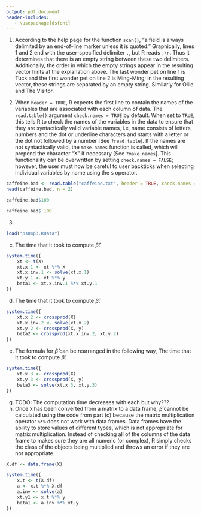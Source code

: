 ```yaml
---
output: pdf_document
header-includes:
   - \usepackage{dsfont}
---
```

\begin{flushright}
Jennifer Chu, Samnang Tep, Ryan Quigley \\
Section 2 \\
Group C \\
MATH 267A
\end{flushright}
\begin{center}
Problem Set 4
\end{center}

1. According to the help page for the function `scan()`, "a field is always delimited by an end-of-line marker unless it is quoted." Graphically, lines 1 and 2 end with the user-specified delimiter `,`, but R reads `,\n`. Thus it determines that there is an empty string between these two delimiters. Additionally, the order in which the empty strings appear in the resulting vector hints at the explanation above. The last wonder pet on line 1 is Tuck and the first wonder pet on line 2 is Ming-Ming; in the resulting vector, these strings are separated by an empty string. Similarly for Ollie and The Visitor.  

2. When `header = TRUE`, R expects the first line to contain the names of the variables that are associated with each column of data. The `read.table()` argument `check.names = TRUE` by default. When set to `TRUE`, this tells R to check the names of the variables in the data to ensure that they are syntactically valid variable names, i.e, name consists of letters, numbers and the dot or underline characters and starts with a letter or the dot not followed by a number [See `?read.table`]. If the names are not syntactically valid, the `make.names` function is called, which will prepend the character "X" if necessary [See `?make.names`]. This functionality can be overwritten by setting `check.names = FALSE`; however, the user must now be careful to user backticks when selecting individual variables by name using the `$` operator.
```r
caffeine.bad <- read.table("caffeine.txt", header = TRUE, check.names = FALSE)
head(caffeine.bad, n = 2)
```
```r
caffeine.bad$100
```
```r
caffeine.bad$`100`
```

3.
```r
load("ps04p3.RData")
```
c) The time that it took to compute $\hat{\beta}$:
```r
system.time({
	xt <- t(X)
	xt.x.1 <- xt %*% X
	xt.x.inv.1 <- solve(xt.x.1)
	xt.y.1 <- xt %*% y
	beta1 <- xt.x.inv.1 %*% xt.y.1
})
```
d) The time that it took to compute $\hat{\beta}$:
```r
system.time({
	xt.x.2 <- crossprod(X)
	xt.x.inv.2 <- solve(xt.x.2)
	xt.y.2 <- crossprod(X, y)
	beta2 <- crossprod(xt.x.inv.2, xt.y.2)
})
```
e) The formula for $\hat{\beta}$ can be rearranged in the following way,
\begin{align*}
\hat{\beta} & = (X^T X)^{-1} X^T y \\
(X^T X) \hat{\beta} & = (X^T X)(X^T X)^{-1} X^T y \\
(X^T X) \hat{\beta} & = I X^T y \\
(X^T X) \hat{\beta} & = X^T y 
\end{align*}
The time that it took to compute $\hat{\beta}$:
```r
system.time({
	xt.x.3 <- crossprod(X)
	xt.y.3 <- crossprod(X, y)
	beta3 <- solve(xt.x.3, xt.y.3)
})
```
g) TODO: The computation time decreases with each but why???
h) Once `X` has been converted from a matrix to a data frame, $\hat{\beta}$ cannot be calculated using the code from part (c) because the matrix multiplication operator `%*%` does not work with data frames. Data frames have the ability to store values of different types, which is not appropriate for matrix multiplication. Instead of checking all of the columns of the data frame to makes sure they are all numeric (or complex), R simply checks the class of the objects being multiplied and throws an error if they are not appropriate.
```r
X.df <- data.frame(X)

system.time({
	x.t <- t(X.df)
	a <- x.t %*% X.df
	a.inv <- solve(a)
	xt.y1 <- x.t %*% y
	beta1 <- a.inv %*% xt.y
})
```
